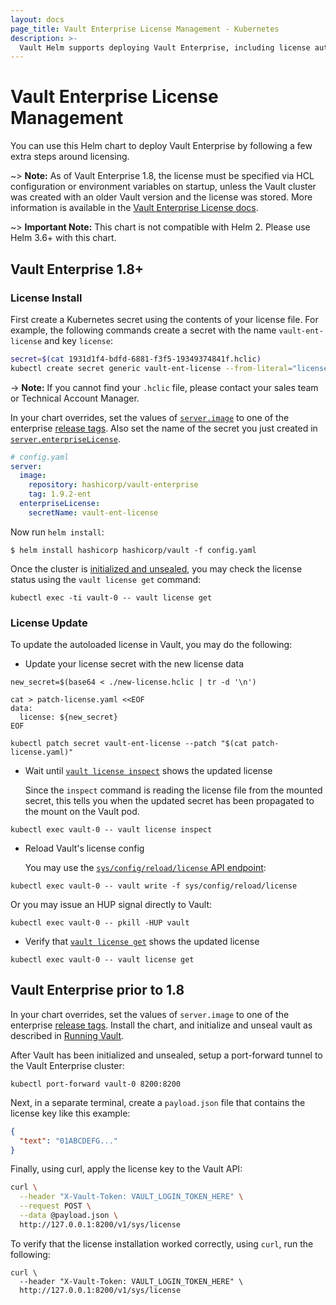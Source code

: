 ```yaml
---
layout: docs
page_title: Vault Enterprise License Management - Kubernetes
description: >-
  Vault Helm supports deploying Vault Enterprise, including license autoloading.
---
```


# Vault Enterprise License Management

You can use this Helm chart to deploy Vault Enterprise by following a few extra steps around licensing.

~> **Note:** As of Vault Enterprise 1.8, the license must be specified via HCL configuration or environment variables on startup, unless the Vault cluster was created with an older Vault version and the license was stored. More information is available in the [Vault Enterprise License docs](/docs/enterprise/license).

~> **Important Note:** This chart is not compatible with Helm 2. Please use Helm 3.6+ with this chart.

## Vault Enterprise 1.8+

### License Install

First create a Kubernetes secret using the contents of your license file. For example, the following commands create a secret with the name `vault-ent-license` and key `license`:

```bash
secret=$(cat 1931d1f4-bdfd-6881-f3f5-19349374841f.hclic)
kubectl create secret generic vault-ent-license --from-literal="license=${secret}"
```

-> **Note:** If you cannot find your `.hclic` file, please contact your sales team or Technical Account Manager.

In your chart overrides, set the values of [`server.image`](/docs/platform/k8s/helm/configuration#image-2) to one of the enterprise [release tags](https://hub.docker.com/r/hashicorp/vault-enterprise/tags). Also set the name of the secret you just created in [`server.enterpriseLicense`](/docs/platform/k8s/helm/configuration#enterpriselicense).

```yaml
# config.yaml
server:
  image:
    repository: hashicorp/vault-enterprise
    tag: 1.9.2-ent
  enterpriseLicense:
    secretName: vault-ent-license
```

Now run `helm install`:

```shell-session
$ helm install hashicorp hashicorp/vault -f config.yaml
```

Once the cluster is [initialized and unsealed](/docs/platform/k8s/helm/run), you may check the license status using the `vault license get` command:

```shell
kubectl exec -ti vault-0 -- vault license get
```

### License Update

To update the autoloaded license in Vault, you may do the following:

- Update your license secret with the new license data

```shell
new_secret=$(base64 < ./new-license.hclic | tr -d '\n')

cat > patch-license.yaml <<EOF
data:
  license: ${new_secret}
EOF

kubectl patch secret vault-ent-license --patch "$(cat patch-license.yaml)"
```

- Wait until [`vault license inspect`](/docs/commands/license/inspect) shows the updated license

  Since the `inspect` command is reading the license file from the mounted secret, this tells you when the updated secret has been propagated to the mount on the Vault pod.

```shell
kubectl exec vault-0 -- vault license inspect
```

- Reload Vault's license config

  You may use the [`sys/config/reload/license` API endpoint](/api-docs/system/config-reload#reload-license-file):

```shell
kubectl exec vault-0 -- vault write -f sys/config/reload/license
```

Or you may issue an HUP signal directly to Vault:

```shell
kubectl exec vault-0 -- pkill -HUP vault
```

- Verify that [`vault license get`](/docs/commands/license/get) shows the updated license

```shell
kubectl exec vault-0 -- vault license get
```

## Vault Enterprise prior to 1.8

In your chart overrides, set the values of `server.image` to one of the enterprise [release tags](https://hub.docker.com/r/hashicorp/vault-enterprise/tags). Install the chart, and initialize and unseal vault as described in [Running Vault](/docs/platform/k8s/helm/run).

After Vault has been initialized and unsealed, setup a port-forward tunnel to the Vault Enterprise cluster:

```shell
kubectl port-forward vault-0 8200:8200
```

Next, in a separate terminal, create a `payload.json` file that contains the license key like this example:

```json
{
  "text": "01ABCDEFG..."
}
```

Finally, using curl, apply the license key to the Vault API:

```bash
curl \
  --header "X-Vault-Token: VAULT_LOGIN_TOKEN_HERE" \
  --request POST \
  --data @payload.json \
  http://127.0.0.1:8200/v1/sys/license

```

To verify that the license installation worked correctly, using `curl`, run the following:

```shell
curl \
  --header "X-Vault-Token: VAULT_LOGIN_TOKEN_HERE" \
  http://127.0.0.1:8200/v1/sys/license
```
